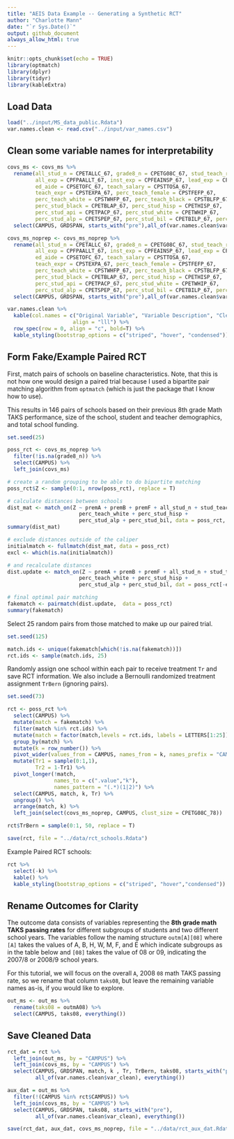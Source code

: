 ```yaml
---
title: "AEIS Data Example -- Generating a Synthetic RCT"
author: "Charlotte Mann"
date: "`r Sys.Date()`"
output: github_document
always_allow_html: true
---
```


```r
knitr::opts_chunk$set(echo = TRUE)
library(optmatch)
library(dplyr)
library(tidyr)
library(kableExtra)
```

## Load Data

```r
load("../input/MS_data_public.Rdata")
var.names.clean <- read.csv("../input/var_names.csv")
```

## Clean some variable names for interpretability

```r
covs_ms <- covs_ms %>%
  rename(all_stud_n = CPETALLC_67, grade8_n = CPETG08C_67, stud_teach_rat = CPSTKIDR_67,
         all_exp = CPFPAALLT_67, inst_exp = CPFEAINSP_67, lead_exp = CPFEAADSP_67, supp_exp = CPFEASUPP_67,
         ed_aide = CPSETOFC_67, teach_salary = CPSTTOSA_67, 
         teach_expr = CPSTEXPA_67, perc_teach_female = CPSTFEFP_67,
         perc_teach_white = CPSTWHFP_67, perc_teach_black = CPSTBLFP_67, perc_teach_hisp = CPSTHIFP_67,
         perc_stud_black = CPETBLAP_67, perc_stud_hisp = CPETHISP_67, 
         perc_stud_api = CPETPACP_67, perc_stud_white = CPETWHIP_67,
         perc_stud_alp = CPETSPEP_67, perc_stud_bil = CPETBILP_67, perc_stud_tag = CPETGIFP_67) %>%
  select(CAMPUS, GRDSPAN, starts_with("pre"),all_of(var.names.clean$var_clean), everything())

covs_ms_noprep <- covs_ms_noprep %>%
  rename(all_stud_n = CPETALLC_67, grade8_n = CPETG08C_67, stud_teach_rat = CPSTKIDR_67,
         all_exp = CPFPAALLT_67, inst_exp = CPFEAINSP_67, lead_exp = CPFEAADSP_67, supp_exp = CPFEASUPP_67,
         ed_aide = CPSETOFC_67, teach_salary = CPSTTOSA_67, 
         teach_expr = CPSTEXPA_67, perc_teach_female = CPSTFEFP_67,
         perc_teach_white = CPSTWHFP_67, perc_teach_black = CPSTBLFP_67, perc_teach_hisp = CPSTHIFP_67,
         perc_stud_black = CPETBLAP_67, perc_stud_hisp = CPETHISP_67, 
         perc_stud_api = CPETPACP_67, perc_stud_white = CPETWHIP_67,
         perc_stud_alp = CPETSPEP_67, perc_stud_bil = CPETBILP_67, perc_stud_tag = CPETGIFP_67) %>%
  select(CAMPUS, GRDSPAN, starts_with("pre"),all_of(var.names.clean$var_clean), everything())
```

```r
var.names.clean %>%
  kable(col.names = c("Original Variable", "Variable Description", "Clean Name"),
                     align = "lll") %>% 
  row_spec(row = 0, align = "c", bold=T) %>%
  kable_styling(bootstrap_options = c("striped", "hover", "condensed"))
```

## Form Fake/Example Paired RCT

First, match pairs of schools on baseline characteristics. Note, that this is not how one would design a paired trial because I used a bipartite pair matching algorithm from `optmatch` (which is just the package that I know how to use).

This results in 146 pairs of schools based on their previous 8th grade Math TAKS performance, size of the school, student and teacher demographics, and total school funding.

```r
set.seed(25)

poss_rct <- covs_ms_noprep %>%
  filter(!is.na(grade8_n)) %>%
  select(CAMPUS) %>%
  left_join(covs_ms)

# create a random grouping to be able to do bipartite matching
poss_rct$Z <- sample(0:1, nrow(poss_rct), replace = T)

# calculate distances between schools
dist_mat <- match_on(Z ~ premA + premB + premF + all_stud_n + stud_teach_rat + all_exp + 
                       perc_teach_white + perc_stud_hisp + 
                       perc_stud_alp + perc_stud_bil, data = poss_rct, caliper = 1)
summary(dist_mat)

# exclude distances outside of the caliper
initialmatch <- fullmatch(dist_mat, data = poss_rct)
excl <- which(is.na(initialmatch))

# and recalculate distances
dist.update <- match_on(Z ~ premA + premB + premF + all_stud_n + stud_teach_rat + all_exp + 
                       perc_teach_white + perc_stud_hisp + 
                       perc_stud_alp + perc_stud_bil, dat = poss_rct[-excl,]) 

# final optimal pair matching
fakematch <- pairmatch(dist.update,  data = poss_rct)
summary(fakematch)
```

Select 25 random pairs from those matched to make up our paired trial.

```r
set.seed(125)

match.ids <- unique(fakematch[which(!is.na(fakematch))])
rct.ids <- sample(match.ids, 25)
```

Randomly assign one school within each pair to receive treatment `Tr` and save RCT information. We also include a Bernoulli randomized treatment assignment `TrBern` (ignoring pairs).

```r
set.seed(73)

rct <- poss_rct %>%
  select(CAMPUS) %>%
  mutate(match = fakematch) %>%
  filter(match %in% rct.ids) %>%
  mutate(match = factor(match,levels = rct.ids, labels = LETTERS[1:25])) %>%
  group_by(match) %>% 
  mutate(k = row_number()) %>%
  pivot_wider(values_from = CAMPUS, names_from = k, names_prefix = "CAMPUS") %>%
  mutate(Tr1 = sample(0:1,1),
         Tr2 = 1-Tr1) %>%
  pivot_longer(!match,
               names_to = c(".value","k"),
               names_pattern = "(.*)(1|2)") %>%
  select(CAMPUS, match, k, Tr) %>%
  ungroup() %>%
  arrange(match, k) %>%
  left_join(select(covs_ms_noprep, CAMPUS, clust_size = CPETG08C_78))

rct$TrBern = sample(0:1, 50, replace = T)
```

```r
save(rct, file = "../data/rct_schools.Rdata")
```


Example Paired RCT schools:

```r
rct %>%
  select(-k) %>%
  kable() %>% 
  kable_styling(bootstrap_options = c("striped", "hover","condensed"))
```

## Rename Outcomes for Clarity

The outcome data consists of variables representing the **8th grade math TAKS passing rates** for different subgroups of students and two different school years. The variables follow the naming structure `outm[A][08]` where `[A]` takes the values of A, B, H, W, M, F, and E which indicate subgroups as in the table below and `[08]` takes the value of 08 or 09, indicating the 2007/8 or 2008/9 school years.

For this tutorial, we will focus on the overall `A`, 2008 `08` math TAKS passing rate, so we rename that column `taks08`, but leave the remaining variable names as-is, if you would like to explore.

```r
out_ms <- out_ms %>%
  rename(taks08 = outmA08) %>%
  select(CAMPUS, taks08, everything())
```



## Save Cleaned Data

```r
rct_dat = rct %>%
  left_join(out_ms, by = "CAMPUS") %>%
  left_join(covs_ms, by = "CAMPUS") %>%
  select(CAMPUS, GRDSPAN, match, k , Tr, TrBern, taks08, starts_with("pre"), 
         all_of(var.names.clean$var_clean), everything())

aux_dat = out_ms %>%
  filter(!(CAMPUS %in% rct$CAMPUS)) %>%
  left_join(covs_ms, by = "CAMPUS") %>%
  select(CAMPUS, GRDSPAN, taks08, starts_with("pre"), 
         all_of(var.names.clean$var_clean), everything())

save(rct_dat, aux_dat, covs_ms_noprep, file = "../data/rct_aux_dat.Rdata")
```